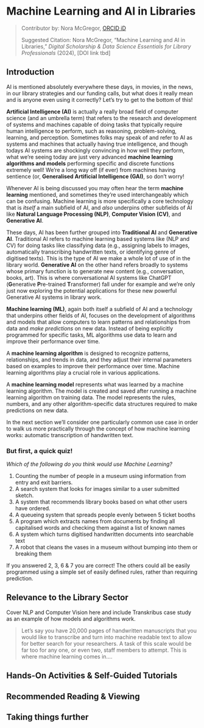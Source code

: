 # Machine Learning and AI in Libraries {.unnumbered}
>Contributor by: Nora McGregor, [ORCID iD](https://orcid.org/0000-0001-6560-5586)
>
>Suggested Citation: Nora McGregor, “Machine Learning and AI in Libraries,” *Digital Scholarship & Data Science Essentials for Library Professionals* (2024), [DOI link tbd]

## Introduction


AI is mentioned absolutely everywhere these days, in movies, in the news, in our library strategies and our funding calls, but what does it really mean and is anyone even using it correctly? Let's try to get to the bottom of this!

**Artificial Intelligence (AI)** is actually a really broad field of computer science (and an umbrella term) that refers to the research and development of systems and machines capable of doing tasks that typically require human intelligence to perform, such as reasoning, problem-solving, learning, and perception. Sometimes folks may speak of and refer to AI as systems and machines that actually having true intelligence, and though todays AI systems are shockingly convincing in how well they perform, what we're seeing today are just very advanced **machine learning algorithms and models** performing specific and discrete functions extremely well! We're a long way off (if ever) from machines having sentience (or, **Generalised Artificial Intelligence (GAI)**, so don't worry! 

Whenever AI is being discussed you may often hear the term **machine learning** mentioned, and sometimes they’re used interchangeably which can be confusing. Machine learning is more specifically a core technology that is *itself* a main subfield of AI, and *also* underpins other subfields of AI like **Natural Language Processing (NLP)**, **Computer Vision (CV)**, and **Generative AI**. 

These days, AI has been further grouped into **Traditional AI** and **Generative AI**. Traditional AI refers to machine learning based systems like (NLP and CV) for doing tasks like classifying data (e.g., assigning labels to images, automatically transcribing handwritten texts, or identifying genre of digitised texts). This is the type of AI we make a whole lot of use of in the library world. **Generative AI** on the other hand refers broadly to systems whose primary function is to generate new content (e.g., conversation, books, art). This is where conversational AI systems like ChatGPT (**G**enerative **P**re-trained **T**ransformer) fall under for example and we're only just now exploring the potential applications for these new powerful Generative AI systems in library work.

**Machine learning (ML)**, again both itself a subfield of AI and a technology that underpins other fields of AI, focuses on the development of algorithms and models that allow computers to learn patterns and relationships from data and *make predictions* on new data. Instead of being explicitly programmed for specific tasks, ML algorithms use data to learn and improve their performance over time.

A **machine learning algorithm** is designed to recognize patterns, relationships, and trends in data, and they adjust their internal parameters based on examples to improve their performance over time. Machine learning algorithms play a crucial role in various applications.

A **machine learning model** represents what was learned by a machine learning algorithm. The model is created and saved after running a machine learning algorithm on training data. The model represents the rules, numbers, and any other algorithm-specific data structures required to make predictions on new data.

In the next section we'll consider one particularly common use case in order to walk us more practically through the concept of how machine learning works: automatic transcription of handwritten text. 

### But first, a quick quiz!

*Which of the following do you think would use Machine Learning?*

1. Counting the number of people in a museum using information from entry and exit barriers.
2. A search system that looks for images similar to a user submitted sketch.
3. A system that recommends library books based on what other users have ordered.
4. A queueing system that spreads people evenly between 5 ticket booths
5. A program which extracts names from documents by finding all capitalised words and checking them against a list of known names
6. A system which turns digitised handwritten documents into searchable text
7. A robot that cleans the vases in a museum without bumping into them or breaking them
 

If you answered 2, 3, 6 & 7 you are correct! The others could all be easily programmed using a simple set of easily defined rules, rather than requiring prediction.

## Relevance to the Library Sector

Cover NLP and Computer Vision here and include
Transkribus case study as an example of how models and algorithms work.

>Let's say you have 20,000 pages of handwritten manuscripts that you would like to transcribe and turn into machine readable text to allow for better search for your researchers. A task of this scale would be far too for any one, or even two, staff members to attempt. This is where machine learning comes in....

## Hands-On Activities & Self-Guided Tutorials


## Recommended Reading & Viewing



## Taking things further
